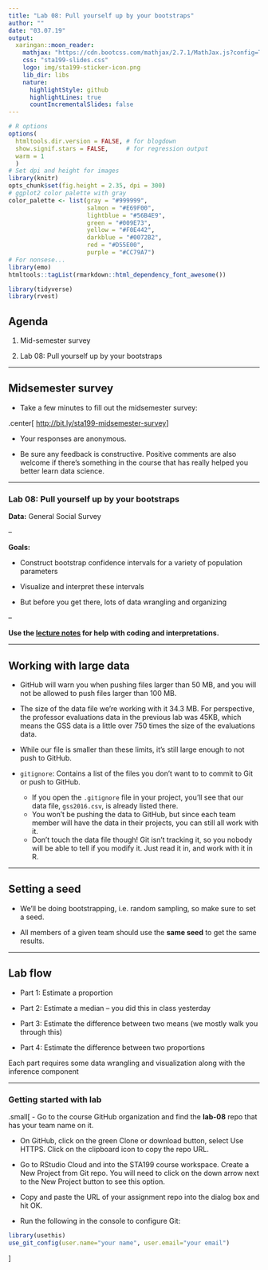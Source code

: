 ```yaml
---
title: "Lab 08: Pull yourself up by your bootstraps"
author: ""
date: "03.07.19"
output:
  xaringan::moon_reader:
    mathjax: "https://cdn.bootcss.com/mathjax/2.7.1/MathJax.js?config=TeX-MML-AM_HTMLorMML"
    css: "sta199-slides.css"
    logo: img/sta199-sticker-icon.png
    lib_dir: libs
    nature:
      highlightStyle: github
      highlightLines: true
      countIncrementalSlides: false
---
```


```r
# R options
options(
  htmltools.dir.version = FALSE, # for blogdown
  show.signif.stars = FALSE,     # for regression output
  warm = 1
  )
# Set dpi and height for images
library(knitr)
opts_chunk$set(fig.height = 2.35, dpi = 300) 
# ggplot2 color palette with gray
color_palette <- list(gray = "#999999", 
                      salmon = "#E69F00", 
                      lightblue = "#56B4E9", 
                      green = "#009E73", 
                      yellow = "#F0E442", 
                      darkblue = "#0072B2", 
                      red = "#D55E00", 
                      purple = "#CC79A7")
# For nonsese...
library(emo)
htmltools::tagList(rmarkdown::html_dependency_font_awesome())
```

```r
library(tidyverse)
library(rvest)
```

## Agenda

1. Mid-semester survey

2. Lab 08: Pull yourself up by your bootstraps

---

## Midsemester survey

- Take a few minutes to fill out the midsemester survey: 

.center[
[http://bit.ly/sta199-midsemester-survey](http://bit.ly/sta199-midsemester-survey)
]

- Your responses are anonymous. 

- Be sure any feedback is constructive. Positive comments are also welcome if there's something in the course that has really helped you better learn data science.

---

### Lab 08: Pull yourself up by your bootstraps

**Data:** General Social Survey

--

**Goals:** 

- Construct bootstrap confidence intervals for a variety of population parameters

- Visualize and interpret these intervals

- But before you get there, lots of data wrangling and organizing

--

**Use the [lecture notes](https://www2.stat.duke.edu/courses/Spring19/sta199.001/slides/lec-slides/08b-bootstrap.html) for help with coding and interpretations.**

---

## Working with large data

- GitHub will warn you when pushing files larger than 50 MB, and you will not be allowed to push files larger than 100 MB.

- The size of the data file we're working with it 34.3 MB. For perspective, the professor evaluations data in the previous lab was 45KB, which means the GSS data is a little over 750 times the size of the evaluations data. 

- While our file is smaller than these limits, it's still large enough to not push to GitHub.

- `gitignore`: Contains a list of the files you don't want to to commit to Git or push to GitHub.
    -  If you open the `.gitignore` file in your project, you'll see that our data file, `gss2016.csv`, is already listed there.
    - You won't be pushing the data to GitHub, but since each team member will have the data in their projects, you can still all work with it.
    - Don't touch the data file though! Git isn't tracking it, so you nobody will be able to tell if you modify it. Just read it in, and work with it in R.

---

## Setting a seed

- We'll be doing bootstrapping, i.e. random sampling, so make sure to set a seed.

- All members of a given team should use the **same seed** to get the same results.

---

## Lab flow

- Part 1: Estimate a proportion

- Part 2: Estimate a median -- you did this in class yesterday

- Part 3: Estimate the difference between two means (we mostly walk you through this)

- Part 4: Estimate the difference between two proportions

Each part requires some data wrangling and visualization along with the inference component

---

### Getting started with lab

.small[
- Go to the course GitHub organization and find the **lab-08** repo that has your team name on it.

- On GitHub, click on the green Clone or download button, select Use HTTPS. Click on the clipboard icon to copy the repo URL.

- Go to RStudio Cloud and into the STA199 course workspace. Create a New Project from Git repo. You will need to click on the down arrow next to the New Project button to see this option.

- Copy and paste the URL of your assignment repo into the dialog box and hit OK.

- Run the following in the console to configure Git: 

```r
library(usethis)
use_git_config(user.name="your name", user.email="your email")
```
]

